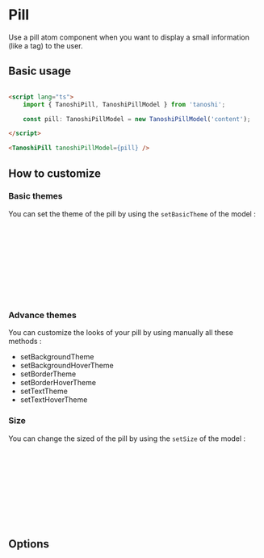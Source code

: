 

<Meta of={TanoshiPillStories} />

# Pill

Use a pill atom component when you want to display a small information (like a tag) to the user.

## Basic usage

```html

<script lang="ts">
    import { TanoshiPill, TanoshiPillModel } from 'tanoshi';

    const pill: TanoshiPillModel = new TanoshiPillModel('content');

</script>

<TanoshiPill tanoshiPillModel={pill} />

```

<Canvas of={TanoshiPillStories.Primary} />

## How to customize

### Basic themes

You can set the theme of the pill by using the `setBasicTheme` of the model : 

```html

<script lang="ts">
    import { TanoshiPill, TanoshiPillModel } from 'tanoshi';
    import { THEMES } from 'tanoshi';

    const pill: TanoshiPillModel = new TanoshiPillModel('content').setBasicTheme(THEMES.Secondary);

</script>

<TanoshiPill tanoshiPillModel={pill} />

```

<Canvas of={TanoshiPillStories.Secondary} />

### Advance themes

You can customize the looks of your pill by using manually all these methods : 

 * setBackgroundTheme
 * setBackgroundHoverTheme
 * setBorderTheme
 * setBorderHoverTheme
 * setTextTheme
 * setTextHoverTheme


### Size

You can change the sized of the pill by using the `setSize` of the model : 

```html

<script lang="ts">
    import { TanoshiPill, TanoshiPillModel } from 'tanoshi';
    import { BUTTON_SIZE } from 'tanoshi';

    const pill: TanoshiPillModel = new TanoshiPillModel('content').setSize(BUTTON_SIZE.Lg);

</script>

<TanoshiPill tanoshiPillModel={pill} />

```

<Canvas of={TanoshiPillStories.LargePrimary} />

## Options

<Controls />
